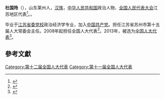 '''杜国玲'''（{{bd|1953年||}}），山东莱州人，[[汉族|汉族]]，[[中华人民共和国|中华人民共和国]]政治人物、[[全国人民代表大会|全国人民代表大会]]江苏地区代表<ref>{{cite web|author=新华网|title=第十一届全国人大代表|url=http://news.xinhuanet.com/ziliao/2008-03/03/content_7708230.htm?node=36628|publisher=新华网|accessdate=2014-01-07|archive-date=2014-01-10|archive-url=https://web.archive.org/web/20140110211415/http://news.xinhuanet.com/ziliao/2008-03/03/content_7708230.htm?node=36628|dead-url=no}}</ref>。。

毕业于[[江苏省委党校|江苏省委党校]]政治经济学专业，加入[[中国共产党|中国共产党]]。担任江苏省苏州市第十五届人大常委会主任。2008年起担任全国人大代表<ref>{{cite news|title=全国人大代表信息-杜国玲|url= http://210.82.31.1:8084/delegate/viewDelegate.action?dbid=110740|accessdate=2013-04-05|newspaper=全国人大网|archive-url=https://web.archive.org/web/20140321053225/http://www.npc.gov.cn/delegate/viewDelegate.action?dbid=110740|archive-date=2014-03-21|dead-url=yes}}</ref>。2013年，被选为[[全国人大代表|全国人大代表]]<ref>{{cite news|title=全国人大代表信息-杜国玲|url= http://210.82.31.1:8084/delegate/viewDelegate.action?dbid=120714|accessdate=2013-03-28|newspaper=全国人大网|archive-url=https://web.archive.org/web/20140321052028/http://www.npc.gov.cn/delegate/viewDelegate.action?dbid=120714|archive-date=2014-03-21|dead-url=yes}}</ref>。

==參考文獻==
{{reflist}}
{{中国政治人物小作品}}

[[Category:第十二届全国人大代表|Category:第十二届全国人大代表]]
[[Category:第十一届全国人大代表|Category:第十一届全国人大代表]]